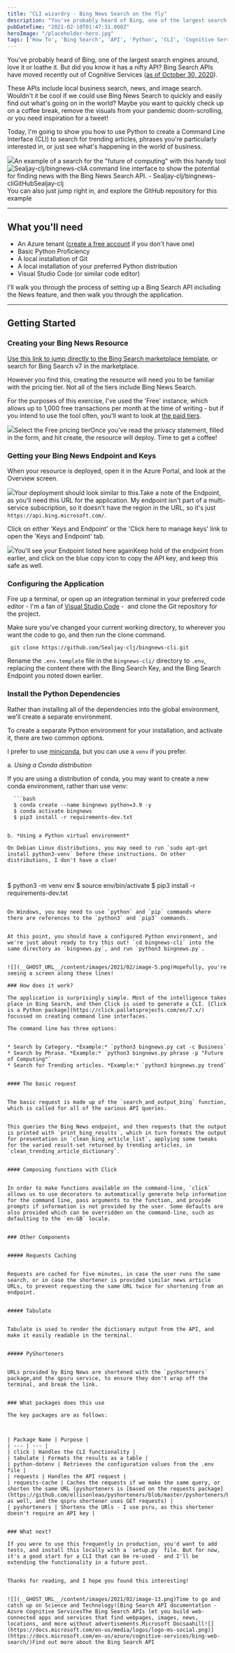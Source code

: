 ```yaml
---
title: "CLI wizardry - Bing News Search on the fly"
description: "You've probably heard of Bing, one of the largest search engines around, love it or loathe it. But did you know it has a nifty API? Bing Search APIs have moved recently out of Cognitive Services (as of October 30, 2020 [https://docs"
pubDateTime: "2021-02-10T01:47:31.000Z"
heroImage: "/placeholder-hero.jpg"
tags: ['How To', 'Bing Search', 'API', 'Python', 'CLI', 'Cognitive Services']
---
```


You've probably heard of Bing, one of the largest search engines around, love it or loathe it. But did you know it has a nifty API? Bing Search APIs have moved recently out of Cognitive Services ([as of October 30, 2020](https://docs.microsoft.com/en-us/azure/cognitive-services/bing-web-search/bing-api-comparison)).

These APIs include local business search, news, and image search. Wouldn't it be cool if we could use Bing News Search to quickly and easily find out what's going on in the world? Maybe you want to quickly check up on a coffee break, remove the visuals from your pandemic doom-scrolling, or you need inspiration for a tweet! 

Today, I'm going to show you how to use Python to create a Command Line Interface (CLI) to search for trending articles, phrases you're particularly interested in, or just see what's happening in the world of business.

![](__GHOST_URL__/content/images/2021/02/image-3.png)An example of a search for the "future of computing" with this handy tool![Sealjay-clj/bingnews-cliA command line interface to show the potential for finding news with the Bing News Search API. - Sealjay-clj/bingnews-cli![](https://github.githubassets.com/favicons/favicon.svg)GitHubSealjay-clj![](https://avatars.githubusercontent.com/u/19361656?s=400&v=4)](https://github.com/Sealjay-clj/bingnews-cli)You can also just jump right in, and explore the GitHub repository for this example

---

What you'll need
----------------

* An Azure tenant ([create a free account](https://azure.microsoft.com/en/free/) if you don't have one)
* Basic Python Proficiency
* A local installation of Git
* A local installation of your preferred Python distribution
* Visual Studio Code (or similar code editor)

I'll walk you through the process of setting up a Bing Search API including the News feature, and then walk you through the application.



---

Getting Started
---------------

### Creating your Bing News Resource

[Use this link to jump directly to the Bing Search marketplace template](https://portal.azure.com/#create/microsoft.bingsearch), or search for Bing Search v7 in the marketplace.

However you find this, creating the resource will need you to be familiar with the pricing tier. Not all of the tiers include Bing News Search.

For the purposes of this exercise, I've used the 'Free' instance, which allows up to 1,000 free transactions per month at the time of writing - but if you intend to use the tool often, you'll want to look at [the paid tiers](https://www.microsoft.com/en-us/bing/apis/pricing).

![](__GHOST_URL__/content/images/2021/02/image-8.png)Select the Free pricing tierOnce you've read the privacy statement, filled in the form, and hit create, the resource will deploy. Time to get a coffee!

### Getting your Bing News Endpoint and Keys

When your resource is deployed, open it in the Azure Portal, and look at the Overview screen.

![](__GHOST_URL__/content/images/2021/02/image-14.png)Your deployment should look similar to this.Take a note of the Endpoint, as you'll need this URL for the application. My endpoint isn't part of a multi-service subscription, so it doesn't have the region in the URL, so it's just `https://api.bing.microsoft.com/`.


Click on either 'Keys and Endpoint' or the 'Click here to manage keys' link to open the 'Keys and Endpoint' tab.

![](__GHOST_URL__/content/images/2021/02/image-10.png)You'll see your Endpoint listed here againKeep hold of the endpoint from earlier, and click on the blue copy icon to copy the API key, and keep this safe as well.

### Configuring the Application

Fire up a terminal, or open up an integration terminal in your preferred code editor - I'm a fan of [Visual Studio Code](https://code.visualstudio.com/) -  and clone the Git repository for the project. 

Make sure you've changed your current working directory, to wherever you want the code to go, and then run the clone command.



```
 git clone https://github.com/Sealjay-clj/bingnews-cli.git

```

Rename the `.env.template` file in the `bingnews-cli/` directory to `.env`, replacing the content there with the Bing Search Key, and the Bing Search Endpoint you noted down earlier.


### Install the Python Dependencies

Rather than installing all of the dependencies into the global environment, we'll create a separate environment.


To create a separate Python environment for your installation, and activate it, there are two common options.


I prefer to use [miniconda](https://docs.conda.io/en/latest/miniconda.html), but you can use a `venv` if you prefer.


a. *Using a Conda distribution*


If you are using a distribution of conda, you may want to create a new conda environment, rather than use venv:



```
  ```bash
  $ conda create --name bingnews python=3.9 -y
  $ conda activate bingnews
  $ pip3 install -r requirements-dev.txt
  ```

```

b. *Using a Python virtual environment*  

On Debian Linux distributions, you may need to run `sudo apt-get install python3-venv` before these instructions. On other distributions, I don't have a clue!



```
$ python3 -m venv env
$ source env/bin/activate
$ pip3 install -r requirements-dev.txt

```

On Windows, you may need to use `python` and `pip` commands where there are references to the `python3` and `pip3` commands.


At this point, you should have a configured Python environment, and we're just about ready to try this out! `cd bingnews-cli` into the same directory as `bingnews.py`, and run `python3 bingnews.py`.


![](__GHOST_URL__/content/images/2021/02/image-5.png)Hopefully, you're seeing a screen along these lines!

### How does it work?

The application is surprisingly simple. Most of the intelligence takes place in Bing Search, and then Click is used to generate a CLI. [Click is a Python package](https://click.palletsprojects.com/en/7.x/) focussed on creating command line interfaces.

The command line has three options:


* Search by Category. *Example:* `python3 bingnews.py cat -c Business`
* Search by Phrase. *Example:* `python3 bingnews.py phrase -p "Future of Computing"`
* Search for Trending articles. *Example:* `python3 bingnews.py trend`


#### The basic request


The basic request is made up of the `search_and_output_bing` function, which is called for all of the various API queries.


This queries the Bing News endpoint, and then requests that the output is printed with `print_bing_results`, which in turn formats the output for presentation in `clean_bing_article_list`, applying some tweaks for the varied result-set returned by trending articles, in `clean_trending_article_dictionary`.


#### Composing functions with Click


In order to make functions available on the command-line, `click` allows us to use decorators to automatically generate help information for the command line, pass arguments to the function, and provide prompts if information is not provided by the user. Some defaults are also provided which can be overridden on the command-line, such as defaulting to the `en-GB` locale.


### Other Components


##### Requests Caching


Requests are cached for five minutes, in case the user runs the same search, or in case the shortener is provided similar news article URLs, to prevent requesting the same URL twice for shortening from an endpoint.


##### Tabulate


Tabulate is used to render the dictionary output from the API, and make it easily readable in the terminal.


##### PyShorteners


URLs provided by Bing News are shortened with the `pyshorteners` package,and the qpsru service, to ensure they don't wrap off the terminal, and break the link.


### What packages does this use

The key packages are as follows:



| Package Name | Purpose |
| --- | --- |
| click | Handles the CLI functionality |
| tabulate | Formats the results as a table |
| python-dotenv | Retrieves the configuration values from the .env file |
| requests | Handles the API request |
| requests-cache | Caches the requests if we make the same query, or shorten the same URL (pyshorteners is [based on the requests package](https://github.com/ellisonleao/pyshorteners/blob/master/pyshorteners/base.py) as well, and the qspru shortener uses GET requests) |
| pyshorteners | Shortens the URls - I use psru, as this shortener doesn't require an API key |


### What next?

If you were to use this frequently in production, you'd want to add tests, and install this locally with a `setup.py` file. But for now, it's a good start for a CLI that can be re-used - and I'll be extending the functionality in a future post.


Thanks for reading, and I hope you found this interesting!


![](__GHOST_URL__/content/images/2021/02/image-13.png)Time to go and catch up on Science and Technology![Bing Search API documentation - Azure Cognitive ServicesThe Bing Search APIs let you build web-connected apps and services that find webpages, images, news, locations, and more without advertisements.Microsoft Docsaahill![](https://docs.microsoft.com/en-us/media/logos/logo-ms-social.png)](https://docs.microsoft.com/en-us/azure/cognitive-services/bing-web-search/)Find out more about the Bing Search API